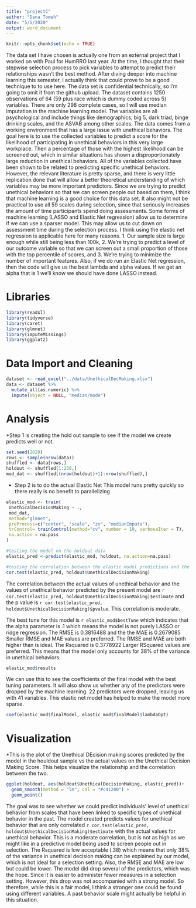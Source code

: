 ```yaml
---
title: "projectC"
author: "Dana Tomeh"
date: "5/5/2020"
output: word_document
---
```


```r
knitr::opts_chunk$set(echo = TRUE)
```

The data set I have chosen is actually one from an external project that I worked on with Paul for HumRRO last year. At the time, I thought that their stepwise selection process to pick variables to attempt to predict their relationships wasn't the best method. After diving deeper into machine learning this semester, I actually think that could prove to be a good technique to to use here. 
The data set is confidential technically, so I'm going to omit it from the github upload. 
The dataset contains 1250 observations of 64 (59 plus race which is dummy coded across 5) variables. There are only 298 complete cases, so I will use median imputation in the machine learning model. The variables are all psychological and include things like demographics, big 5, dark triad, binge drinking scales, and the ASVAB among other scales. The data comes from a working environment that has a large issue with unethical behaviors. The goal here is to use the collected variables to predict a score for the likelihood of participating in unethical behaviors in this very large workplace. Then a percentage of those with the highest likelihood can be screened out, which in similar situations has shown a disproportionately large reduction in unethical behaviors. 
All of the variables collected have been shown to be related to predicting specific unethical behaviors. However, the relevant literature is pretty sparse, and there is very little replication done that will allow a better theoretical understanding of which variables may be more important predictors. 
Since we are trying to predict unethical behaviors so that we can screen people out based on them, I think that machine learning is a good choice for this data set. It also might not be practical to use all 59 scales during selection, since that seriously increases the amount of time participants spend doing assessments. Some forms of machine learning (LASSO and Elastic Net regression) allow us to determine if we can use a sparser model. This may allow us to cut down on assessment time during the selection process. 
I think using the elastic net regression is applicable here for many reasons. 1. Our sample size is large enough while still being less than 100k, 2. We're trying to predict a level of our outcome variable so that we can screen out a small proportion of those with the top percentile of scores, and 3. We're trying to minimize the number of important features. 
Also, if we do run an Elastic Net regression, then the code will give us the best lambda and alpha values. If we get an alpha that is 1 we'll know we should have done LASSO instead. 

# Libraries

```r
library(readxl)
library(tidyverse)
library(caret)
library(glmnet)
library(imputeMissings)
library(ggplot2)

```

# Data Import and Cleaning 
```r
dataset <- read_excel("../data/UnethicalDecMaking.xlsx")
data <- dataset %>%
  mutate_all(as.numeric) %>%
  impute(object = NULL, "median/mode") 
```

# Analysis 

*Step 1 is creating the hold out sample to see if the model we create predicts well or not. 
```r
set.seed(2020)
rows <- sample(nrow(data))
shuffled <- data[rows,]
holdout <- shuffled[1:250,]
mod_dat <- shuffled[(nrow(holdout)+1):nrow(shuffled),]
```

* Step 2 is to do the actual Elastic Net 
This model runs pretty quickly so there really is no benefit to parallelizing 
```r
elastic_mod <- train(
 UnethicalDecisionMaking ~ ., 
 mod_dat, 
 method="glmnet",
 preProcess=c("center", "scale", "zv", "medianImpute"), 
 trControl= trainControl(method="cv", number = 10, verboseIter = T), 
 na.action = na.pass
)

#testing the model on the holdout data 
elastic_pred <-predict(elastic_mod, holdout, na.action=na.pass)

#testing the correlation between the elastic model predictions and the actual outcome variables 
cor.test(elastic_pred, holdout$UnethicalDecisionMaking)
```
The correlation between the actual values of unethical behavior and the values of unethical behavior predicted by the present model are `r cor.test(elastic_pred, holdout$UnethicalDecisionMaking)$estimate` and the p value is `r cor.test(elastic_pred, holdout$UnethicalDecisionMaking)$pvalue`. This correlation is moderate. 

The best tune for this model is `r elastic_mod$bestTune` which indicates that the alpha parameter is .1 which means the model is not purely LASSO or ridge regression. 
The RMSE is 0.3816488 and the the MAE is 0.2679085 Smaller RMSE and MAE values are preferred. The RMSE and MAE are both higher than is ideal.
The Rsquared is 0.3778922 Larger RSquared values are preferred. This means that the model only accounts for 38% of the variance in unethical behaviors. 

```r
elastic_mod$results
```

We can use this to see the coefficients of the final model with the best tuning parameters. It will also show us whether any of the predictors were dropped by the machine learning. 22 predictors were dropped, leaving us with 41 variables. This elastic net model has helped to make the model more sparse.   
```r
coef(elastic_mod$finalModel, elastic_mod$finalModel$lambdaOpt)
```
# Visualization

*This is the plot of the Unethical DEcision making scores predicted by the model in the houldout sample vs the actual values on the Unethical Decision Making Score. This helps visualize the relationship and the correlation between the two. 
```r
ggplot(holdout, aes(holdout$UnethicalDecisionMaking, elastic_pred))+ 
  geom_smooth(method = "lm", col = "#c41200") +
  geom_point()
```

The goal was to see whether we could predict individuals' level of unethical behavior from scales that have been linked to specific types of unethical behavior in the past. The model created predicts values for unethical behavior that are only correlated `r cor.test(elastic_pred, holdout$UnethicalDecisionMaking)$estimate` with the actual values for unethical behavior. This is a moderate correlation, but is not as high as we might like in a predictive model being used to screen people out in selection. The Rsquared is low acceptable (.38) which means that only 38% of the variance in unethical decision making can be explained by our model, which is not ideal for a selection setting. Also, the RMSE and MAE are low but could be lower. 
The model did drop several of the predictors, which was the hope. Since it is easier to administer fewer measures in a selection setting. However, this drop was not accompanied with a strong model. So therefore, while this is a fair model, I think a stronger one could be found using different variables. A past behavior scale might actually be helpful in this situation.  